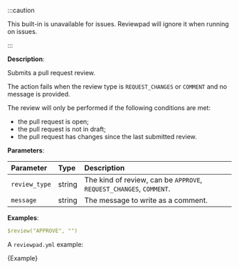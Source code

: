 
:::caution

This built-in is unavailable for issues. Reviewpad will ignore it when running on issues.

:::

**Description**:

Submits a pull request review.

The action fails when the review type is `REQUEST_CHANGES` or `COMMENT` and no message is provided.

The review will only be performed if the following conditions are met:
- the pull request is open;
- the pull request is not in draft;
- the pull request has changes since the last submitted review.

**Parameters**:

| Parameter     | Type    | Description                                                          |
| :------------ | :------ | :------------------------------------------------------------------- |
| `review_type` | string  | The kind of review, can be `APPROVE`, `REQUEST_CHANGES`, `COMMENT`.  |
| `message`     | string  | The message to write as a comment.                                   |

**Examples**:

```yml
$review("APPROVE", "")
```

A `reviewpad.yml` example:

<CodeBlock language="yml" title="reviewpad.yml">{Example}</CodeBlock>
